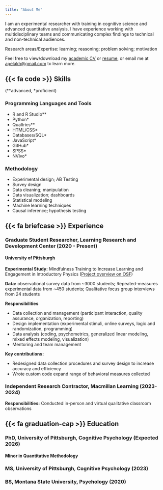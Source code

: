 ```yaml
---
title: "About Me"
---
```


I am an experimental researcher with training in cognitive science and advanced quantitative analysis. I have experience working with multidisciplinary teams and communicating complex findings to technical and non-technical audiences.

Research areas/Expertise: learning; reasoning; problem solving; motivation

Feel free to view/download my [academic CV](files/Pelakh_CV.pdf) or [resume](files/Pelakh_Resume.pdf), or email me at [apelakh\@gmail.com](mailto:apelakh@gmail.com){.email} to learn more.

## {{< fa code >}} Skills

(\*\*advanced, \*proficient)

::::: grid
::: g-col-6
### Programming Languages and Tools

-   R and R Studio\*\*
-   Python\*
-   Qualtrics\*\*
-   HTML/CSS\*
-   Databases/SQL\*
-   JavaScript\*
-   GitHub\*
-   SPSS\*
-   NVivo\*
:::

::: g-col-6
###  Methodology

-   Experimental design; AB Testing
-   Survey design
-   Data cleaning; manipulation
-   Data visualization; dashboards
-   Statistical modeling
-   Machine learning techniques
-   Causal inference; hypothesis testing
:::
:::::

## {{< fa briefcase >}} Experience

:::: about_section
### Graduate Student Researcher, Learning Research and Development Center (2020 - Present)

#### University of Pittsburgh

::: indent
**Experimental Study:** Mindfulness Training to Increase Learning and Engagement in Introductory Physics ([Project overview on OSF](https://osf.io/723rd))

**Data:** observational survey data from \~3000 students; Repeated-measures experimental data from \~450 students; Qualitative focus group interviews from 24 students

**Responsibilities**

-   Data collection and management (participant interaction, quality assurance, organization, reporting)
-   Design implementation (experimental stimuli, online surveys, logic and randomization, programming)
-   Data analysis (coding, psychometrics, generalized linear modeling, mixed effects modeling, visualization)
-   Mentoring and team management

**Key contributions:**

-   Redesigned data collection procedures and survey design to increase accuracy and efficiency
-   Wrote custom code expand range of behavioral measures collected
:::
::::

:::: about_section
### Independent Research Contractor, Macmillan Learning (2023-2024)

::: indent
**Responsibilities:** Conducted in-person and virtual qualitative classroom observations
:::
::::

## {{< fa graduation-cap >}} Education

::: about_section
### PhD, University of Pittsburgh, Cognitive Psychology (Expected 2026)

#### Minor in Quantitative Methodology
:::

::: about_section
### MS, University of Pittsburgh, Cognitive Psychology (2023)
:::

::: about_section
### BS, Montana State University, Psychology (2020)
:::
